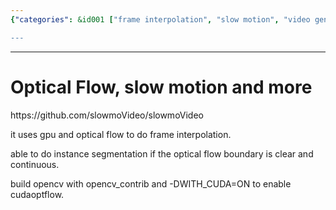 ```yaml
---
{"categories": &id001 ["frame interpolation", "slow motion", "video generator", "video interpolation"], "category": "Software", "date": "2022-04-19 08:50:32", "description": "slowmoVideo is a software that leverages GPU and optical flow technology to generate slow-motion effects by interpolating frames. With clear optical flow boundaries, it can also potentially support instance segmentation. To utilize CUDA support, OpenCV must be built with opencv_contrib and -DWITH_CUDA=ON.", "tags": *id001, "title": "Optical Flow, slow motion and more"}

---
```


------

# Optical Flow, slow motion and more

https://github.com/slowmoVideo/slowmoVideo

it uses gpu and optical flow to do frame interpolation.

able to do instance segmentation if the optical flow boundary is clear and continuous.

build opencv with opencv_contrib and -DWITH_CUDA=ON to enable cudaoptflow.

